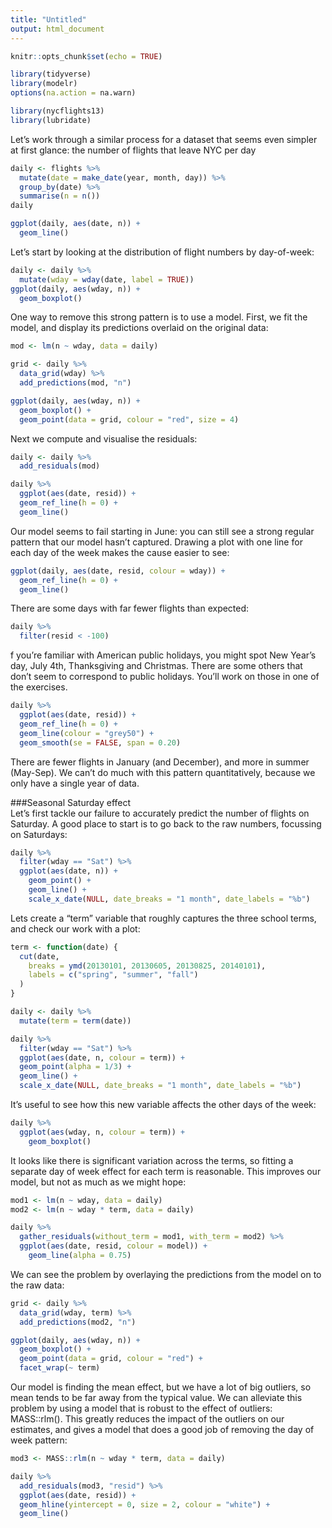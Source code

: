 ```yaml
---
title: "Untitled"
output: html_document
---
```


```r
knitr::opts_chunk$set(echo = TRUE)
```

```r
library(tidyverse)
library(modelr)
options(na.action = na.warn)

library(nycflights13)
library(lubridate)
```
Let’s work through a similar process for a dataset that seems even simpler at first glance: the number of flights that leave NYC per day
```r
daily <- flights %>% 
  mutate(date = make_date(year, month, day)) %>% 
  group_by(date) %>% 
  summarise(n = n())
daily
```
```r
ggplot(daily, aes(date, n)) + 
  geom_line()
```
Let’s start by looking at the distribution of flight numbers by day-of-week:
```r
daily <- daily %>% 
  mutate(wday = wday(date, label = TRUE))
ggplot(daily, aes(wday, n)) + 
  geom_boxplot()
```
One way to remove this strong pattern is to use a model. First, we fit the model, and display its predictions overlaid on the original data:
```r
mod <- lm(n ~ wday, data = daily)

grid <- daily %>% 
  data_grid(wday) %>% 
  add_predictions(mod, "n")
```

```r
ggplot(daily, aes(wday, n)) + 
  geom_boxplot() +
  geom_point(data = grid, colour = "red", size = 4)
```
Next we compute and visualise the residuals:
```r
daily <- daily %>% 
  add_residuals(mod)

daily %>% 
  ggplot(aes(date, resid)) + 
  geom_ref_line(h = 0) + 
  geom_line()
```
Our model seems to fail starting in June: you can still see a strong regular pattern that our model hasn’t captured. Drawing a plot with one line for each day of the week makes the cause easier to see:
```r
ggplot(daily, aes(date, resid, colour = wday)) + 
  geom_ref_line(h = 0) + 
  geom_line()
```
There are some days with far fewer flights than expected:
```r
daily %>% 
  filter(resid < -100)
```
f you’re familiar with American public holidays, you might spot New Year’s day, July 4th, Thanksgiving and Christmas. There are some others that don’t seem to correspond to public holidays. You’ll work on those in one of the exercises.
```r
daily %>% 
  ggplot(aes(date, resid)) + 
  geom_ref_line(h = 0) + 
  geom_line(colour = "grey50") + 
  geom_smooth(se = FALSE, span = 0.20)
```
There are fewer flights in January (and December), and more in summer (May-Sep). We can’t do much with this pattern quantitatively, because we only have a single year of data.

###Seasonal Saturday effect   
Let’s first tackle our failure to accurately predict the number of flights on Saturday. A good place to start is to go back to the raw numbers, focussing on Saturdays:
```r
daily %>% 
  filter(wday == "Sat") %>% 
  ggplot(aes(date, n)) + 
    geom_point() + 
    geom_line() +
    scale_x_date(NULL, date_breaks = "1 month", date_labels = "%b")
```
Lets create a “term” variable that roughly captures the three school terms, and check our work with a plot:
```r
term <- function(date) {
  cut(date, 
    breaks = ymd(20130101, 20130605, 20130825, 20140101),
    labels = c("spring", "summer", "fall") 
  )
}

daily <- daily %>% 
  mutate(term = term(date)) 

daily %>% 
  filter(wday == "Sat") %>% 
  ggplot(aes(date, n, colour = term)) +
  geom_point(alpha = 1/3) + 
  geom_line() +
  scale_x_date(NULL, date_breaks = "1 month", date_labels = "%b")
```
It’s useful to see how this new variable affects the other days of the week:
```r
daily %>% 
  ggplot(aes(wday, n, colour = term)) +
    geom_boxplot()
```
It looks like there is significant variation across the terms, so fitting a separate day of week effect for each term is reasonable. This improves our model, but not as much as we might hope:
```r
mod1 <- lm(n ~ wday, data = daily)
mod2 <- lm(n ~ wday * term, data = daily)

daily %>% 
  gather_residuals(without_term = mod1, with_term = mod2) %>% 
  ggplot(aes(date, resid, colour = model)) +
    geom_line(alpha = 0.75)
```
We can see the problem by overlaying the predictions from the model on to the raw data:
```r
grid <- daily %>% 
  data_grid(wday, term) %>% 
  add_predictions(mod2, "n")

ggplot(daily, aes(wday, n)) +
  geom_boxplot() + 
  geom_point(data = grid, colour = "red") + 
  facet_wrap(~ term)
```
Our model is finding the mean effect, but we have a lot of big outliers, so mean tends to be far away from the typical value. We can alleviate this problem by using a model that is robust to the effect of outliers: MASS::rlm(). This greatly reduces the impact of the outliers on our estimates, and gives a model that does a good job of removing the day of week pattern:
```r
mod3 <- MASS::rlm(n ~ wday * term, data = daily)

daily %>% 
  add_residuals(mod3, "resid") %>% 
  ggplot(aes(date, resid)) + 
  geom_hline(yintercept = 0, size = 2, colour = "white") + 
  geom_line()
```

